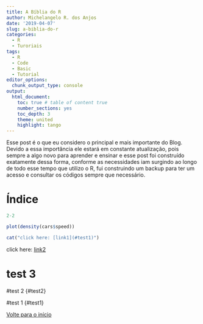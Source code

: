 ```yaml
---
title: A Bíblia do R
author: Michelangelo R. dos Anjos
date: '2019-04-07'
slug: a-biblia-do-r
categories:
  - R
  - Turoriais
tags:
  - R
  - Code
  - Basic
  - Tutorial
editor_options: 
  chunk_output_type: console
output: 
  html_document:
    toc: true # table of content true
    number_sections: yes
    toc_depth: 3
    theme: united
    highlight: tango
---
```


Esse post é o que eu considero o principal e mais importante do Blog. Devido a essa importância ele estará em constante atualização, pois sempre a algo novo para aprender e ensinar e esse post foi construído exatamente dessa forma, conforme as necessidades iam surgindo ao longo de todo esse tempo que utilizo o R, fui construindo um backup para ter um acesso e consultar os códigos sempre que necessário.

# Índice

```r
2-2

plot(density(cars$speed))

```

```r
cat("click here: [link1](#test1)")
```

click here: [link2](#test1)

\pagebreak

# test 3 {#test3}

\pagebreak

#test 2 {#test2}

\pagebreak

#test 1 {#test1}

<a href="#top"> Volte para o início </a>

